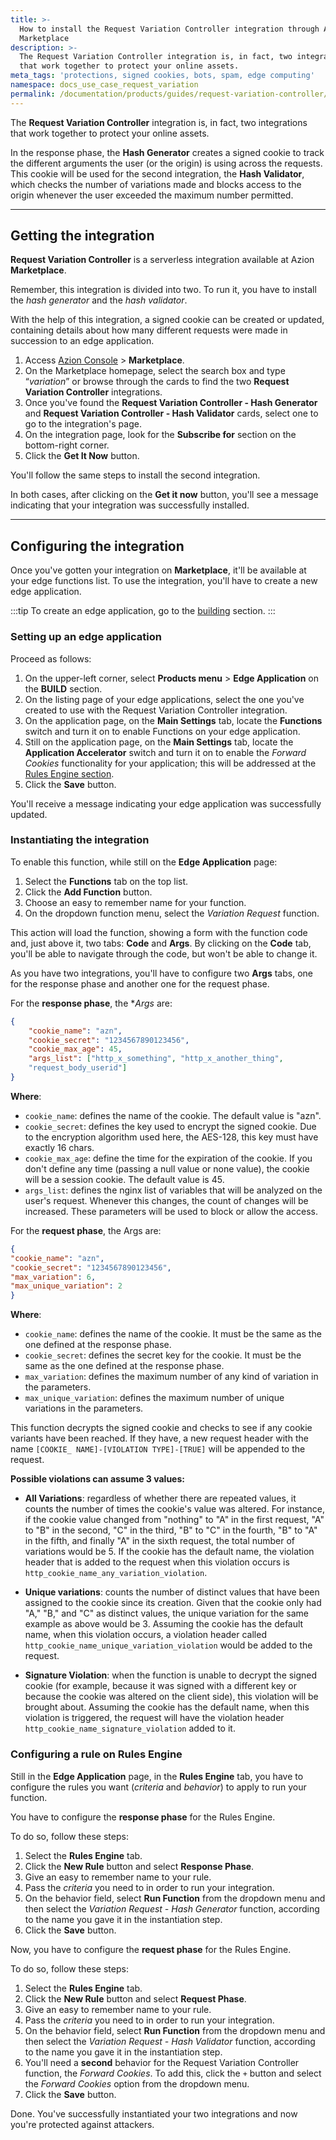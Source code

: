 ```yaml
---
title: >-
  How to install the Request Variation Controller integration through Azion
  Marketplace
description: >-
  The Request Variation Controller integration is, in fact, two integrations
  that work together to protect your online assets.
meta_tags: 'protections, signed cookies, bots, spam, edge computing'
namespace: docs_use_case_request_variation
permalink: /documentation/products/guides/request-variation-controller/
---
```


The **Request Variation Controller** integration is, in fact, two integrations that work together to protect your online assets. 

In the response phase, the **Hash Generator** creates a signed cookie to track the different arguments the user (or the origin) is using across the requests. This cookie will be used for the second integration, the **Hash Validator**, which checks the number of variations made and blocks access to the origin whenever the user exceeded the maximum number permitted.

---

## Getting the integration

**Request Variation Controller** is a serverless integration available at Azion **Marketplace**.

Remember, this integration is divided into two. To run it, you have to install the *hash generator* and the *hash validator*.

With the help of this integration, a signed cookie can be created or updated, containing details about how many different requests were made in succession to an edge application.

1. Access [Azion Console](/en/documentation/products/guides/how-to-access-azion-console/) > **Marketplace**.
2. On the Marketplace homepage, select the search box and type “*variation*” or browse through the cards to find the two **Request Variation Controller** integrations.
3. Once you've found the **Request Variation Controller - Hash Generator** and **Request Variation Controller - Hash Validator** cards, select one to go to the integration's page.
4. On the integration page, look for the **Subscribe for** section on the bottom-right corner.
5. Click the **Get It Now** button.

You'll follow the same steps to install the second integration.

In both cases, after clicking on the **Get it now** button, you'll see a message indicating that your integration was successfully installed.

---

## Configuring the integration

Once you've gotten your integration on **Marketplace**, it'll be available at your edge functions list. To use the integration, you'll have to create a new edge application.

:::tip
To create an edge application, go to the [building](/en/documentation/products/guides/build/build-an-application/) section.
:::

### Setting up an edge application

Proceed as follows:

1. On the upper-left corner, select **Products menu** > **Edge Application** on the **BUILD** section.
2. On the listing page of your edge applications, select the one you've created to use with the Request Variation Controller integration.
3. On the application page, on the **Main Settings** tab, locate the **Functions** switch and turn it on to enable Functions on your edge application.
4. Still on the application page, on the **Main Settings** tab, locate the **Application Accelerator** switch and turn it on to enable the *Forward Cookies* functionality for your application; this will be addressed at the [Rules Engine section](#rules-engine).
5. Click the **Save** button.

You'll receive a message indicating your edge application was successfully updated.

### Instantiating the integration

To enable this function, while still on the **Edge Application** page:

1. Select the **Functions** tab on the top list.
2. Click the **Add Function** button.
3. Choose an easy to remember name for your function.
4. On the dropdown function menu, select the *Variation Request* function.

This action will load the function, showing a form with the function code and, just above it, two tabs: **Code** and **Args**. By clicking on the **Code** tab, you'll be able to navigate through the code, but won't be able to change it.

As you have two integrations, you'll have to configure two **Args** tabs, one for the response phase and another one for the request phase.

For the **response phase**, the **Args* are:

```json
{
    "cookie_name": "azn",
    "cookie_secret": "1234567890123456",
    "cookie_max_age": 45,
    "args_list": ["http_x_something", "http_x_another_thing",
    "request_body_userid"]
}
```
**Where**:

- `cookie_name`: defines the name of the cookie. The default value is "azn".
- `cookie_secret`: defines the key used to encrypt the signed cookie. Due to the encryption algorithm used here, the AES-128, this key must have exactly 16 chars.
- `cookie_max_age`: define the time for the expiration of the cookie. If you don't define any time (passing a null value or none value), the cookie will be a session cookie. The default value is 45.
- `args_list`: defines the nginx list of variables that will be analyzed on the user's request. Whenever this changes, the count of changes will be increased. These parameters will be used to block or allow the access.

For the **request phase**, the Args are:

```json
{
"cookie_name": "azn",
"cookie_secret": "1234567890123456",
"max_variation": 6,
"max_unique_variation": 2
}
```

**Where**:

- `cookie_name`: defines the name of the cookie. It must be the same as the one defined at the response phase.
- `cookie_secret`: defines the secret key for the cookie. It must be the same as the one defined at the response phase.
- `max_variation`: defines the maximum number of any kind of variation in the parameters.
- `max_unique_variation`: defines the maximum number of unique variations in the parameters.

This function decrypts the signed cookie and checks to see if any cookie variants have been reached. If they have, a new request header with the name `[COOKIE_ NAME]-[VIOLATION TYPE]-[TRUE]` will be appended to the request.

**Possible violations can assume 3 values:**

- **All Variations**: regardless of whether there are repeated values, it counts the number of times the cookie's value was altered. For instance, if the cookie value changed from "nothing" to "A" in the first request, "A" to "B" in the second, "C" in the third, "B" to "C" in the fourth, "B" to "A" in the fifth, and finally "A" in the sixth request, the total number of variations would be 5. If the cookie has the default name, the violation header that is added to the request when this violation occurs is `http_cookie_name_any_variation_violation`.

- **Unique variations**: counts the number of distinct values that have been assigned to the cookie since its creation. Given that the cookie only had "A," "B," and "C" as distinct values, the unique variation for the same example as above would be 3. Assuming the cookie has the default name, when this violation occurs, a violation header called `http_cookie_name_unique_variation_violation` would be added to the request.

- **Signature Violation**: when the function is unable to decrypt the signed cookie (for example, because it was signed with a different key or because the cookie was altered on the client side), this violation will be brought about. Assuming the cookie has the default name, when this violation is triggered, the request will have the violation header `http_cookie_name_signature_violation` added to it.

### Configuring a rule on Rules Engine

Still in the **Edge Application** page, in the **Rules Engine** tab, you have to configure the rules you want (*criteria* and *behavior*) to apply to run your function.

You have to configure the **response phase** for the Rules Engine.

To do so, follow these steps:

1. Select the **Rules Engine** tab.
2. Click the **New Rule** button and select **Response Phase**.
3. Give an easy to remember name to your rule.
4. Pass the *criteria* you need to in order to run your integration.
5. On the behavior field, select **Run Function** from the dropdown menu and then select the *Variation Request - Hash Generator* function, according to the name you gave it in the instantiation step.
6. Click the **Save** button.

Now, you have to configure the **request phase** for the Rules Engine.

To do so, follow these steps:

1. Select the **Rules Engine** tab.
2. Click the **New Rule** button and select **Request Phase**.
3. Give an easy to remember name to your rule.
4. Pass the *criteria* you need to in order to run your integration.
5. On the behavior field, select **Run Function** from the dropdown menu and then select the *Variation Request - Hash Validator* function, according to the name you gave it in the instantiation step.
6. You'll need a **second** behavior for the Request Variation Controller function, the *Forward Cookies*. To add this, click the `+` button and select the *Forward Cookies* option from the dropdown menu.
7. Click the **Save** button.

Done. You've successfully instantiated your two integrations and now you're protected against attackers.





